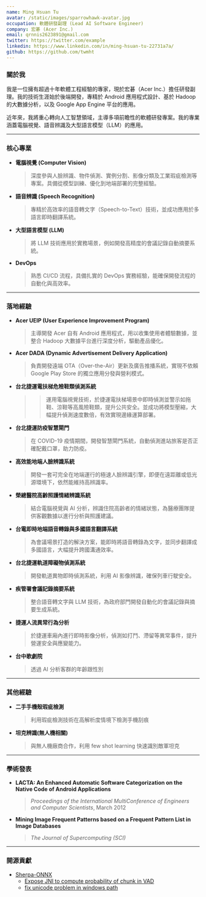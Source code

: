```yaml
---
name: Ming Hsuan Tu
avatar: /static/images/sparrowhawk-avatar.jpg
occupation: 軟體研發副理 (Lead AI Software Engineer)
company: 宏碁 (Acer Inc.)
email: qrnnis2623891@gmail.com
twitter: https://twitter.com/example
linkedin: https://www.linkedin.com/in/ming-hsuan-tu-22731a7a/
github: https://github.com/twmht
---
```


### 關於我

我是一位擁有超過十年軟體工程經驗的專家，現於宏碁（Acer Inc.）擔任研發副理。我的技術生涯始於後端開發，專精於 Android 應用程式設計、基於 Hadoop 的大數據分析，以及 Google App Engine 平台的應用。

近年來，我將重心轉向人工智慧領域，主導多項前瞻性的軟體研發專案。我的專業涵蓋電腦視覺、語音辨識及大型語言模型（LLM）的應用。

---

### 核心專業

- **電腦視覺 (Computer Vision)**
  > 深度參與人臉辨識、物件偵測、實例分割、影像分類及工業瑕疵檢測等專案。具備從模型訓練、優化到地端部署的完整經驗。
- **語音辨識 (Speech Recognition)**
  > 專精於高效率的語音轉文字（Speech-to-Text）技術，並成功應用於多語言即時翻譯系統。
- **大型語言模型 (LLM)**
  > 將 LLM 技術應用於實務場景，例如開發高精度的會議記錄自動摘要系統。
- **DevOps**
  > 熟悉 CI/CD 流程，具備扎實的 DevOps 實務經驗，能確保開發流程的自動化與高效率。

---

### 落地經驗

- **Acer UEIP (User Experience Improvement Program)**
  > 主導開發 Acer 自有 Android 應用程式，用以收集使用者體驗數據，並整合 Hadoop 大數據平台進行深度分析，驅動產品優化。
- **Acer DADA (Dynamic Advertisement Delivery Application)**
  > 負責開發遠端 OTA（Over-the-Air）更新及廣告推播系統，實現不依賴 Google Play Store 的獨立應用分發與營利模式。
- **台北捷運電扶梯危險鞋類偵測系統**
  > > 運用電腦視覺技術，於捷運電扶梯場景中即時偵測並警示如拖鞋、涼鞋等高風險鞋類，提升公共安全。並成功將模型壓縮，大幅提升偵測速度數倍，有效實現邊緣運算部署。
- **台北捷運防疫智慧閘門**
  > 在 COVID-19 疫情期間，開發智慧閘門系統，自動偵測進站旅客是否正確配戴口罩，助力防疫。
- **高效能地端人臉辨識系統**
  > 開發一套可完全在地端運行的極速人臉辨識引擎，即便在遠距離或低光源環境下，依然能維持高辨識率。
- **榮總醫院高齡照護情緒辨識系統**
  > 結合電腦視覺與 AI 分析，辨識住院高齡者的情緒狀態，為醫療團隊提供客觀數據以進行分析與照護建議。
- **台電即時地端語音轉錄與多國語言翻譯系統**
  > 為會議場景打造的解決方案，能即時將語音轉錄為文字，並同步翻譯成多國語言，大幅提升跨國溝通效率。
- **台北捷運軌道障礙物偵測系統**
  > 開發軌道異物即時偵測系統，利用 AI 影像辨識，確保列車行駛安全。
- **疾管署會議記錄摘要系統**
  > 整合語音轉文字與 LLM 技術，為政府部門開發自動化的會議記錄與摘要生成系統。
- **捷運人流異常行為分析**
  > 於捷運車廂內進行即時影像分析，偵測如打鬥、滯留等異常事件，提升營運安全與應變能力。
- **台中歌劇院**
  > 透過 AI 分析客群的年齡跟性別

---

### 其他經驗

- **二手手機殼瑕疵檢測**

  > 利用瑕疵檢測技術在高解析度情境下檢測手機刮痕

- **坦克辨識(無人機相關)**
  > 與無人機廠商合作，利用 few shot learning 快速識別敵軍坦克

---

### 學術發表

- **LACTA: An Enhanced Automatic Software Categorization on the Native Code of Android Applications**

  > _Proceedings of the International MultiConference of Engineers and Computer Scientists_, March 2012

- **Mining Image Frequent Patterns based on a Frequent Pattern List in Image Databases**
  > _The Journal of Supercomputing (SCI)_

---

### 開源貢獻

- [Sherpa-ONNX](https://github.com/k2-fsa/sherpa-onnx/tree/master)
  - [Expose JNI to compute probability of chunk in VAD](https://github.com/k2-fsa/sherpa-onnx/pull/2433)
  - [fix unicode problem in windows path](https://github.com/k2-fsa/sherpa-onnx/pull/2508)
